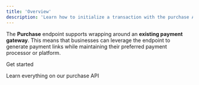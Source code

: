 ```yaml
---
title: 'Overview'
description: 'Learn how to initialize a transaction with the purchase API.'
---
```


The **Purchase** endpoint supports wrapping around an **existing payment gateway**. This means that businesses can leverage the endpoint to generate payment links while maintaining their preferred payment processor or platform.


Get started

<CardGroup cols={2}>
  <Card
    title="Create a Purchase"
    icon="pen-to-square"
    href="/product/aggregator/purchase"
  >
    Learn everything on our purchase API
  </Card>
</CardGroup>